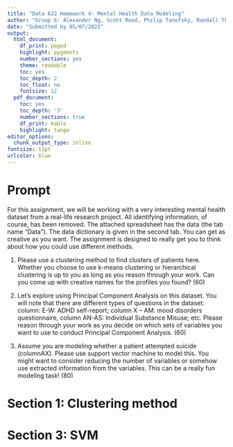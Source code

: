 ```yaml
---
title: "Data 622 Homework 4: Mental Health Data Modeling"
author: "Group 6: Alexander Ng, Scott Reed, Philip Tanofsky, Randall Thompson"
date: "Submitted by 05/07/2021"
output:
  html_document:
    df_print: paged
    highlight: pygments
    number_sections: yes
    theme: readable
    toc: yes
    toc_depth: 2
    toc_float: no
    fontsize: 12
  pdf_document:
    toc: yes
    toc_depth: '3'
    number_sections: true
    df_print: kable
    highlight: tango
editor_options:
  chunk_output_type: inline
fontsize: 11pt
urlcolor: blue
---
```


# Prompt

For this assignment, we will be working with a very interesting mental health dataset from a real-life research project. All identifying information, of course, has been removed. The attached spreadsheet has the data (the tab name "Data"). The data dictionary is given in the second tab. You can get as creative as you want. The assignment is designed to really get you to think about how you could use different methods.

1. Please use a clustering method to find clusters of patients here. Whether you choose to use k-means clustering or hierarchical clustering is up to you as long as you reason through your work. Can you come up with creative names for the profiles you found? (60)

2. Let's explore using Principal Component Analysis on this dataset. You will note that there are different types of questions in the dataset: column: E-W: ADHD self-report; column X – AM: mood disorders questionnaire, column AN-AS: Individual Substance Misuse; etc. Please reason through your work as you decide on which sets of variables you want to use to conduct Principal Component Analysis. (60)

3. Assume you are modeling whether a patient attempted suicide (columnAX). Please use support vector machine to model this. You might want to consider reducing the number of variables or somehow use extracted information from the variables. This can be a really fun modeling task! (80)

# Section 1: Clustering method

# Section 3: SVM
